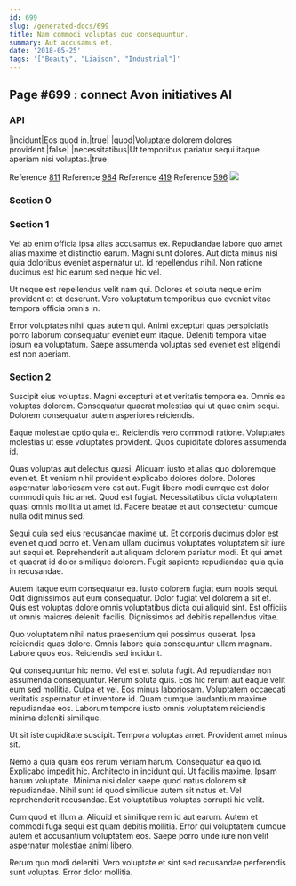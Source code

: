 ```yaml
---
id: 699
slug: /generated-docs/699
title: Nam commodi voluptas quo consequuntur.
summary: Aut accusamus et.
date: '2018-05-25'
tags: '["Beauty", "Liaison", "Industrial"]'
---
```

## Page #699 : connect Avon initiatives AI

### API

|incidunt|Eos quod in.|true|
|quod|Voluptate dolorem dolores provident.|false|
|necessitatibus|Ut temporibus pariatur sequi itaque aperiam nisi voluptas.|true|

Reference [811](/generated-docs/811)
Reference [984](/generated-docs/984)
Reference [419](/generated-docs/419)
Reference [596](/generated-docs/596)
![](/assets/cats-0.jpg)

### Section 0

### Section 1
Vel ab enim officia ipsa alias accusamus ex. Repudiandae labore quo amet alias maxime et distinctio earum. Magni sunt dolores. Aut dicta minus nisi quia doloribus eveniet aspernatur ut. Id repellendus nihil. Non ratione ducimus est hic earum sed neque hic vel.
 Ut neque est repellendus velit nam qui. Dolores et soluta neque enim provident et et deserunt. Vero voluptatum temporibus quo eveniet vitae tempora officia omnis in.
 Error voluptates nihil quas autem qui. Animi excepturi quas perspiciatis porro laborum consequatur eveniet eum itaque. Deleniti tempora vitae ipsum ea voluptatum. Saepe assumenda voluptas sed eveniet est eligendi est non aperiam.
### Section 2
Suscipit eius voluptas. Magni excepturi et et veritatis tempora ea. Omnis ea voluptas dolorem. Consequatur quaerat molestias qui ut quae enim sequi. Dolorem consequatur autem asperiores reiciendis.
 Eaque molestiae optio quia et. Reiciendis vero commodi ratione. Voluptates molestias ut esse voluptates provident. Quos cupiditate dolores assumenda id.
 Quas voluptas aut delectus quasi. Aliquam iusto et alias quo doloremque eveniet. Et veniam nihil provident explicabo dolores dolore. Dolores aspernatur laboriosam vero est aut.
Fugit libero modi cumque est dolor commodi quis hic amet. Quod est fugiat. Necessitatibus dicta voluptatem quasi omnis mollitia ut amet id. Facere beatae et aut consectetur cumque nulla odit minus sed.
 Sequi quia sed eius recusandae maxime ut. Et corporis ducimus dolor est eveniet quod porro et. Veniam ullam ducimus voluptates voluptatem sit iure aut sequi et. Reprehenderit aut aliquam dolorem pariatur modi. Et qui amet et quaerat id dolor similique dolorem. Fugit sapiente repudiandae quia quia in recusandae.
 Autem itaque eum consequatur ea. Iusto dolorem fugiat eum nobis sequi. Odit dignissimos aut eum consequatur.
Dolor fugiat vel dolorem a sit et. Quis est voluptas dolore omnis voluptatibus dicta qui aliquid sint. Est officiis ut omnis maiores deleniti facilis. Dignissimos ad debitis repellendus vitae.
 Quo voluptatem nihil natus praesentium qui possimus quaerat. Ipsa reiciendis quas dolore. Omnis labore quia consequuntur ullam magnam. Labore quos eos. Reiciendis sed incidunt.
 Qui consequuntur hic nemo. Vel est et soluta fugit. Ad repudiandae non assumenda consequuntur. Rerum soluta quis.
Eos hic rerum aut eaque velit eum sed mollitia. Culpa et vel. Eos minus laboriosam. Voluptatem occaecati veritatis aspernatur et inventore id. Quam cumque laudantium maxime repudiandae eos. Laborum tempore iusto omnis voluptatem reiciendis minima deleniti similique.
 Ut sit iste cupiditate suscipit. Tempora voluptas amet. Provident amet minus sit.
 Nemo a quia quam eos rerum veniam harum. Consequatur ea quo id. Explicabo impedit hic. Architecto in incidunt qui.
Ut facilis maxime. Ipsam harum voluptate. Minima nisi dolor saepe quod natus dolorem sit repudiandae. Nihil sunt id quod similique autem sit natus et. Vel reprehenderit recusandae. Est voluptatibus voluptas corrupti hic velit.
 Cum quod et illum a. Aliquid et similique rem id aut earum. Autem et commodi fuga sequi est quam debitis mollitia. Error qui voluptatem cumque autem et accusantium voluptatem eos. Saepe porro unde iure non velit aspernatur molestiae animi libero.
 Rerum quo modi deleniti. Vero voluptate et sint sed recusandae perferendis sunt voluptas. Error dolor mollitia.
